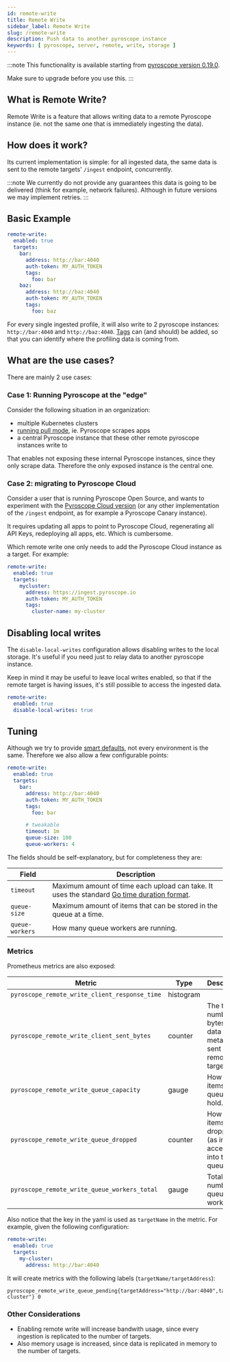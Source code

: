 ```yaml
---
id: remote-write
title: Remote Write
sidebar_label: Remote Write
slug: /remote-write
description: Push data to another pyroscope instance
keywords: [ pyroscope, server, remote, write, storage ]
---
```


:::note
This functionality is available starting from [pyroscope version 0.19.0](https://github.com/pyroscope-io/pyroscope/releases/tag/v0.19.0).

Make sure to upgrade before you use this.
:::

## What is Remote Write?
Remote Write is a feature that allows writing data to a remote Pyroscope instance (ie. not the same one that is immediately ingesting the data).

## How does it work?
<!-- TODO: create a diagram? -->

Its current implementation is simple: for all ingested data, the same data is sent to the remote targets' `/ingest` endpoint, concurrently.

:::note
We currently do not provide any guarantees this data is going to be delivered (think for example, network failures). Although in future versions we may implement retries.
:::

## Basic Example
```yaml
remote-write:
  enabled: true
  targets:
    bar:
      address: http://bar:4040
      auth-token: MY_AUTH_TOKEN
      tags:
        foo: bar
    baz:
      address: http://baz:4040
      auth-token: MY_AUTH_TOKEN
      tags:
        foo: baz
```

For every single ingested profile, it will also write to 2 pyroscope instances: `http://bar:4040` and `http://baz:4040`.
[Tags](https://pyroscope.io/blog/profiling-go-apps-with-pyroscope/#narrowing-in-on-the-issue-using-tags) can (and should) be added, so that you can identify where the profiling data is coming from.

## What are the use cases?
There are mainly 2 use cases:

### Case 1: Running Pyroscope at the "edge"
Consider the following situation in an organization:
* multiple Kubernetes clusters
* [running pull mode](https://pyroscope.io/docs/golang-pull-mode/), ie. Pyroscope scrapes apps
* a central Pyroscope instance that these other remote pyroscope instances write to

That enables not exposing these internal Pyroscope instances, since they only scrape data. Therefore the only exposed instance is the central one.

### Case 2: migrating to Pyroscope Cloud
Consider a user that is running Pyroscope Open Source, and wants to experiment with the [Pyroscope Cloud version](https://pyroscope.cloud) (or any other implementation of the `/ingest` endpoint, as for example a Pyroscope Canary instance).

It requires updating all apps to point to Pyroscope Cloud, regenerating all API Keys, redeploying all apps, etc. Which is cumbersome.

Which remote write one only needs to add the Pyroscope Cloud instance as a target. For example:
```yaml
remote-write:
  enabled: true
  targets:
    mycluster:
      address: https://ingest.pyroscope.io
      auth-token: MY_AUTH_TOKEN
      tags:
        cluster-name: my-cluster
```
## Disabling local writes
The `disable-local-writes` configuration allows disabling writes to the local storage.
It's useful if you need just to relay data to another pyroscope instance.

Keep in mind it may be useful to leave local writes enabled, so that if the remote target is having issues, it's still possible to access the ingested data.

```yaml
remote-write:
  enabled: true
  disable-local-writes: true
```
## Tuning

Although we try to provide [smart defaults](https://github.com/pyroscope-io/pyroscope/blob/12cf3a975215b9cb8b5c14d75b89437140c79284/pkg/remotewrite/concurrency.go#L9), not every environment is the same. Therefore we also allow a few configurable points:


```yaml
remote-write:
  enabled: true
  targets:
    bar:
      address: http://bar:4040
      auth-token: MY_AUTH_TOKEN
      tags:
        foo: bar

      # tweakable
      timeout: 1m
      queue-size: 100
      queue-workers: 4
```

The fields should be self-explanatory, but for completeness they are:

| Field | Description |
|--------|-------|
| `timeout`   | Maximum amount of time each upload can take. It uses the standard [Go time duration format](https://pkg.go.dev/time#ParseDuration). |
| `queue-size`       | Maximum amount of items that can be stored in the queue at a time. |
| `queue-workers`       | How many queue workers are running. |


### Metrics
Prometheus metrics are also exposed:


| Metric | Type | Description  |
|--------|-------|---|
| `pyroscope_remote_write_client_response_time`   | histogram     |   |
| `pyroscope_remote_write_client_sent_bytes`       | counter      | The total number of bytes of data (not metadata) sent to the remote target.  |
| `pyroscope_remote_write_queue_capacity`       | gauge      | How many items the queue can hold. |
| `pyroscope_remote_write_queue_dropped` | counter      | How many items were dropped (as in not accepted into the queue). |
| `pyroscope_remote_write_queue_workers_total` | gauge | Total number of queue workers. |


Also notice that the key in the yaml is used as `targetName` in the metric. For example, given the following configuration:
```yaml
remote-write:
  enabled: true
  targets:
    my-cluster:
      address: http://bar:4040
```

It will create metrics with the following labels (`targetName/targetAddress`):
```
pyroscope_remote_write_queue_pending{targetAddress="http://bar:4040",targetName="my-cluster"} 0
```

### Other Considerations
* Enabling remote write will increase bandwith usage, since every ingestion is replicated to the number of targets.
* Also memory usage is increased, since data is replicated in memory to the number of targets.
